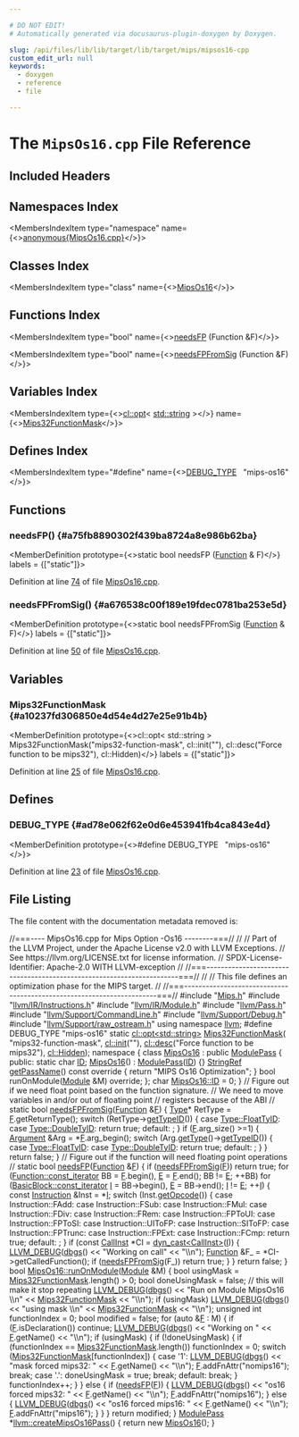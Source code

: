 ```yaml
---

# DO NOT EDIT!
# Automatically generated via docusaurus-plugin-doxygen by Doxygen.

slug: /api/files/lib/lib/target/lib/target/mips/mipsos16-cpp
custom_edit_url: null
keywords:
  - doxygen
  - reference
  - file

---
```





# The `MipsOs16.cpp` File Reference

<DoxygenPage pluginConfig={pluginConfig}>



## Included Headers

<IncludesList>
<IncludesListItem
  filePath="Mips.h"
  permalink="/docs/api/files/lib/lib/target/lib/target/mips/mips-h"
  isLocal="true" />
<IncludesListItem
  filePath="llvm/IR/Instructions.h"
  permalink="/docs/api/files/include/include/llvm/include/llvm/ir/instructions-h"
  isLocal="true" />
<IncludesListItem
  filePath="llvm/IR/Module.h"
  permalink="/docs/api/files/include/include/llvm/include/llvm/ir/module-h"
  isLocal="true" />
<IncludesListItem
  filePath="llvm/Pass.h"
  permalink="/docs/api/files/include/include/llvm/pass-h"
  isLocal="true" />
<IncludesListItem
  filePath="llvm/Support/CommandLine.h"
  permalink="/docs/api/files/include/include/llvm/include/llvm/support/commandline-h"
  isLocal="true" />
<IncludesListItem
  filePath="llvm/Support/Debug.h"
  permalink="/docs/api/files/include/include/llvm/include/llvm/support/debug-h"
  isLocal="true" />
<IncludesListItem
  filePath="llvm/Support/raw_ostream.h"
  permalink="/docs/api/files/include/include/llvm/include/llvm/support/raw-ostream-h"
  isLocal="true" />
</IncludesList>

## Namespaces Index

<MembersIndex>

<MembersIndexItem
  type="namespace"
  name={<><a href="/docs/api/namespaces/anonymous-mipsos16-cpp-">anonymous&#123;MipsOs16.cpp&#125;</a></>}>
</MembersIndexItem>

</MembersIndex>

## Classes Index

<MembersIndex>

<MembersIndexItem
  type="class"
  name={<><a href="/docs/api/classes/anonymous-namespace-mipsos16-cpp-/mipsos16">MipsOs16</a></>}>
</MembersIndexItem>

</MembersIndex>

## Functions Index

<MembersIndex>

<MembersIndexItem
  type="bool"
  name={<><a href="#a75fb8890302f439ba8724a8e986b62ba">needsFP</a> (Function &amp;F)</>}>
</MembersIndexItem>

<MembersIndexItem
  type="bool"
  name={<><a href="#a676538c00f189e19fdec0781ba253e5d">needsFPFromSig</a> (Function &amp;F)</>}>
</MembersIndexItem>

</MembersIndex>

## Variables Index

<MembersIndex>

<MembersIndexItem
  type={<><a href="/docs/api/classes/llvm/cl/opt">cl::opt</a>&lt; <a href="/docs/api/files/include/include/llvm/include/llvm/demangle/itaniumdemangle-h/#ae2b0d0345572d6718e219aa76d1d54edab45cffe084dd3d20d928bee85e7b0f21">std::string</a> &gt;</>}
  name={<><a href="#a10237fd306850e4d54e4d27e25e91b4b">Mips32FunctionMask</a></>}>
</MembersIndexItem>

</MembersIndex>

## Defines Index

<MembersIndex>

<MembersIndexItem
  type="#define"
  name={<><a href="#ad78e062f62e0d6e453941fb4ca843e4d">DEBUG&#95;TYPE</a>&nbsp;&nbsp;&nbsp;&quot;mips-os16&quot;</>}>
</MembersIndexItem>

</MembersIndex>


<SectionDefinition>

## Functions

### needsFP() {#a75fb8890302f439ba8724a8e986b62ba}

<MemberDefinition
  prototype={<>static bool needsFP (<a href="/docs/api/classes/llvm/function">Function</a> &amp; F)</>}
  labels = {["static"]}>

Definition at line <a href="#l00074">74</a> of file <a href="/docs/api/files/lib/lib/target/lib/target/mips/mipsos16-cpp">MipsOs16.cpp</a>.
</MemberDefinition>

### needsFPFromSig() {#a676538c00f189e19fdec0781ba253e5d}

<MemberDefinition
  prototype={<>static bool needsFPFromSig (<a href="/docs/api/classes/llvm/function">Function</a> &amp; F)</>}
  labels = {["static"]}>

Definition at line <a href="#l00050">50</a> of file <a href="/docs/api/files/lib/lib/target/lib/target/mips/mipsos16-cpp">MipsOs16.cpp</a>.
</MemberDefinition>

</SectionDefinition>

<SectionDefinition>

## Variables

### Mips32FunctionMask {#a10237fd306850e4d54e4d27e25e91b4b}

<MemberDefinition
  prototype={<>cl::opt&lt; std::string &gt; Mips32FunctionMask(&quot;mips32-function-mask&quot;, cl::init(&quot;&quot;), cl::desc(&quot;Force function to be mips32&quot;), cl::Hidden)</>}
  labels = {["static"]}>

Definition at line <a href="#l00025">25</a> of file <a href="/docs/api/files/lib/lib/target/lib/target/mips/mipsos16-cpp">MipsOs16.cpp</a>.
</MemberDefinition>

</SectionDefinition>

<SectionDefinition>

## Defines

### DEBUG&#95;TYPE {#ad78e062f62e0d6e453941fb4ca843e4d}

<MemberDefinition
  prototype={<>#define DEBUG&#95;TYPE&nbsp;&nbsp;&nbsp;&quot;mips-os16&quot;</>}>

Definition at line <a href="#l00023">23</a> of file <a href="/docs/api/files/lib/lib/target/lib/target/mips/mipsos16-cpp">MipsOs16.cpp</a>.
</MemberDefinition>

</SectionDefinition>

## File Listing

The file content with the documentation metadata removed is:

<ProgramListing>

<Link id="l00001" /><CodeLine lineNumber="1"><span class="doxyHighlightComment">//===---- MipsOs16.cpp for Mips Option -Os16                       --------===//</span></CodeLine>
<Link id="l00002" /><CodeLine lineNumber="2"><span class="doxyHighlightComment">//</span></CodeLine>
<Link id="l00003" /><CodeLine lineNumber="3"><span class="doxyHighlightComment">// Part of the LLVM Project, under the Apache License v2.0 with LLVM Exceptions.</span></CodeLine>
<Link id="l00004" /><CodeLine lineNumber="4"><span class="doxyHighlightComment">// See https://llvm.org/LICENSE.txt for license information.</span></CodeLine>
<Link id="l00005" /><CodeLine lineNumber="5"><span class="doxyHighlightComment">// SPDX-License-Identifier: Apache-2.0 WITH LLVM-exception</span></CodeLine>
<Link id="l00006" /><CodeLine lineNumber="6"><span class="doxyHighlightComment">//</span></CodeLine>
<Link id="l00007" /><CodeLine lineNumber="7"><span class="doxyHighlightComment">//===----------------------------------------------------------------------===//</span></CodeLine>
<Link id="l00008" /><CodeLine lineNumber="8"><span class="doxyHighlightComment">//</span></CodeLine>
<Link id="l00009" /><CodeLine lineNumber="9"><span class="doxyHighlightComment">// This file defines an optimization phase for the MIPS target.</span></CodeLine>
<Link id="l00010" /><CodeLine lineNumber="10"><span class="doxyHighlightComment">//</span></CodeLine>
<Link id="l00011" /><CodeLine lineNumber="11"><span class="doxyHighlightComment">//===----------------------------------------------------------------------===//</span></CodeLine>
<Link id="l00012" /><CodeLine lineNumber="12"></CodeLine>
<Link id="l00013" /><CodeLine lineNumber="13"><span class="doxyHighlightPreprocessor">#include &quot;<a href="/docs/api/files/lib/lib/target/lib/target/mips/mips-h">Mips.h</a>&quot;</span></CodeLine>
<Link id="l00014" /><CodeLine lineNumber="14"><span class="doxyHighlightPreprocessor">#include &quot;<a href="/docs/api/files/include/include/llvm/include/llvm/ir/instructions-h">llvm/IR/Instructions.h</a>&quot;</span></CodeLine>
<Link id="l00015" /><CodeLine lineNumber="15"><span class="doxyHighlightPreprocessor">#include &quot;<a href="/docs/api/files/include/include/llvm/include/llvm/ir/module-h">llvm/IR/Module.h</a>&quot;</span></CodeLine>
<Link id="l00016" /><CodeLine lineNumber="16"><span class="doxyHighlightPreprocessor">#include &quot;<a href="/docs/api/files/include/include/llvm/pass-h">llvm/Pass.h</a>&quot;</span></CodeLine>
<Link id="l00017" /><CodeLine lineNumber="17"><span class="doxyHighlightPreprocessor">#include &quot;<a href="/docs/api/files/include/include/llvm/include/llvm/support/commandline-h">llvm/Support/CommandLine.h</a>&quot;</span></CodeLine>
<Link id="l00018" /><CodeLine lineNumber="18"><span class="doxyHighlightPreprocessor">#include &quot;<a href="/docs/api/files/include/include/llvm/include/llvm/support/debug-h">llvm/Support/Debug.h</a>&quot;</span></CodeLine>
<Link id="l00019" /><CodeLine lineNumber="19"><span class="doxyHighlightPreprocessor">#include &quot;<a href="/docs/api/files/include/include/llvm/include/llvm/support/raw-ostream-h">llvm/Support/raw&#95;ostream.h</a>&quot;</span></CodeLine>
<Link id="l00020" /><CodeLine lineNumber="20"></CodeLine>
<Link id="l00021" /><CodeLine lineNumber="21"><span class="doxyHighlightKeyword">using namespace </span><span class="doxyHighlight"><a href="/docs/api/namespaces/llvm">llvm</a>;</span></CodeLine>
<Link id="l00022" /><CodeLine lineNumber="22"></CodeLine>
<Link id="l00023" /><CodeLine lineNumber="23" lineLink="#ad78e062f62e0d6e453941fb4ca843e4d"><span class="doxyHighlightPreprocessor">#define DEBUG&#95;TYPE &quot;mips-os16&quot;</span></CodeLine>
<Link id="l00024" /><CodeLine lineNumber="24"></CodeLine>
<Link id="l00025" /><CodeLine lineNumber="25" lineLink="#a10237fd306850e4d54e4d27e25e91b4b"><span class="doxyHighlightKeyword">static</span><span class="doxyHighlight"> <a href="/docs/api/classes/llvm/cl/opt">cl::opt&lt;std::string&gt;</a> <a href="#a10237fd306850e4d54e4d27e25e91b4b">Mips32FunctionMask</a>(</span></CodeLine>
<Link id="l00026" /><CodeLine lineNumber="26"><span class="doxyHighlight">  </span><span class="doxyHighlightStringLiteral">&quot;mips32-function-mask&quot;</span><span class="doxyHighlight">,</span></CodeLine>
<Link id="l00027" /><CodeLine lineNumber="27"><span class="doxyHighlight">  <a href="/docs/api/namespaces/llvm/cl/#ac12e6a8f3a1b511f0dee2ed6de0ae806">cl::init</a>(</span><span class="doxyHighlightStringLiteral">&quot;&quot;</span><span class="doxyHighlight">),</span></CodeLine>
<Link id="l00028" /><CodeLine lineNumber="28"><span class="doxyHighlight">  <a href="/docs/api/structs/llvm/cl/desc">cl::desc</a>(</span><span class="doxyHighlightStringLiteral">&quot;Force function to be mips32&quot;</span><span class="doxyHighlight">),</span></CodeLine>
<Link id="l00029" /><CodeLine lineNumber="29"><span class="doxyHighlight">  <a href="/docs/api/namespaces/llvm/cl/#a68075925a54790e71ca790e1d4f21a40a263ac008d8d31f13ce460395fc4cf7e6">cl::Hidden</a>);</span></CodeLine>
<Link id="l00030" /><CodeLine lineNumber="30"></CodeLine>
<Link id="l00031" /><CodeLine lineNumber="31" lineLink="/docs/api/namespaces/anonymous-mipsos16-cpp-"><span class="doxyHighlightKeyword">namespace </span><span class="doxyHighlight">&#123;</span></CodeLine>
<Link id="l00032" /><CodeLine lineNumber="32" lineLink="/docs/api/classes/anonymous-namespace-mipsos16-cpp-/mipsos16"><span class="doxyHighlight">  </span><span class="doxyHighlightKeyword">class </span><span class="doxyHighlight"><a href="/docs/api/classes/anonymous-namespace-mipsos16-cpp-/mipsos16/#aad90ae09a12473e5d078a61e4ff9f62b">MipsOs16</a> : </span><span class="doxyHighlightKeyword">public</span><span class="doxyHighlight"> <a href="/docs/api/classes/llvm/modulepass/#a723659a08d210f4f566887bda3f9f976">ModulePass</a> &#123;</span></CodeLine>
<Link id="l00033" /><CodeLine lineNumber="33"><span class="doxyHighlight">  </span><span class="doxyHighlightKeyword">public</span><span class="doxyHighlight">:</span></CodeLine>
<Link id="l00034" /><CodeLine lineNumber="34" lineLink="/docs/api/classes/anonymous-namespace-mipsos16-cpp-/mipsos16/#a46e20945beb3d995210542ed2cadedbe"><span class="doxyHighlight">    </span><span class="doxyHighlightKeyword">static</span><span class="doxyHighlight"> </span><span class="doxyHighlightKeywordType">char</span><span class="doxyHighlight"> <a href="/docs/api/classes/anonymous-namespace-mipsos16-cpp-/mipsos16/#a46e20945beb3d995210542ed2cadedbe">ID</a>;</span></CodeLine>
<Link id="l00035" /><CodeLine lineNumber="35"></CodeLine>
<Link id="l00036" /><CodeLine lineNumber="36" lineLink="/docs/api/classes/anonymous-namespace-mipsos16-cpp-/mipsos16/#aad90ae09a12473e5d078a61e4ff9f62b"><span class="doxyHighlight">    <a href="/docs/api/classes/anonymous-namespace-mipsos16-cpp-/mipsos16/#aad90ae09a12473e5d078a61e4ff9f62b">MipsOs16</a>() : <a href="/docs/api/classes/llvm/modulepass/#a723659a08d210f4f566887bda3f9f976">ModulePass</a>(<a href="/docs/api/classes/anonymous-namespace-mipsos16-cpp-/mipsos16/#a46e20945beb3d995210542ed2cadedbe">ID</a>) &#123;&#125;</span></CodeLine>
<Link id="l00037" /><CodeLine lineNumber="37"></CodeLine>
<Link id="l00038" /><CodeLine lineNumber="38" lineLink="/docs/api/classes/anonymous-namespace-mipsos16-cpp-/mipsos16/#aada21d4ced2ca358f44dfe0c8ad86036"><span class="doxyHighlight">    <a href="/docs/api/classes/llvm/stringref">StringRef</a> <a href="/docs/api/classes/anonymous-namespace-mipsos16-cpp-/mipsos16/#aada21d4ced2ca358f44dfe0c8ad86036">getPassName</a>()</span><span class="doxyHighlightKeyword"> const override </span><span class="doxyHighlight">&#123; </span><span class="doxyHighlightKeywordFlow">return</span><span class="doxyHighlight"> </span><span class="doxyHighlightStringLiteral">&quot;MIPS Os16 Optimization&quot;</span><span class="doxyHighlight">; &#125;</span></CodeLine>
<Link id="l00039" /><CodeLine lineNumber="39"></CodeLine>
<Link id="l00040" /><CodeLine lineNumber="40"><span class="doxyHighlight">    </span><span class="doxyHighlightKeywordType">bool</span><span class="doxyHighlight"> runOnModule(<a href="/docs/api/classes/llvm/module">Module</a> &amp;M) </span><span class="doxyHighlightKeyword">override</span><span class="doxyHighlight">;</span></CodeLine>
<Link id="l00041" /><CodeLine lineNumber="41"><span class="doxyHighlight">  &#125;;</span></CodeLine>
<Link id="l00042" /><CodeLine lineNumber="42"></CodeLine>
<Link id="l00043" /><CodeLine lineNumber="43"><span class="doxyHighlight">  </span><span class="doxyHighlightKeywordType">char</span><span class="doxyHighlight"> <a href="/docs/api/classes/anonymous-namespace-mipsos16-cpp-/mipsos16/#a46e20945beb3d995210542ed2cadedbe">MipsOs16::ID</a> = 0;</span></CodeLine>
<Link id="l00044" /><CodeLine lineNumber="44"><span class="doxyHighlight">&#125;</span></CodeLine>
<Link id="l00045" /><CodeLine lineNumber="45"></CodeLine>
<Link id="l00046" /><CodeLine lineNumber="46"><span class="doxyHighlightComment">// Figure out if we need float point based on the function signature.</span></CodeLine>
<Link id="l00047" /><CodeLine lineNumber="47"><span class="doxyHighlightComment">// We need to move variables in and/or out of floating point</span></CodeLine>
<Link id="l00048" /><CodeLine lineNumber="48"><span class="doxyHighlightComment">// registers because of the ABI</span></CodeLine>
<Link id="l00049" /><CodeLine lineNumber="49"><span class="doxyHighlightComment">//</span></CodeLine>
<Link id="l00050" /><CodeLine lineNumber="50" lineLink="#a676538c00f189e19fdec0781ba253e5d"><span class="doxyHighlightKeyword">static</span><span class="doxyHighlight">  </span><span class="doxyHighlightKeywordType">bool</span><span class="doxyHighlight"> <a href="#a676538c00f189e19fdec0781ba253e5d">needsFPFromSig</a>(<a href="/docs/api/classes/llvm/function">Function</a> &amp;<a href="/docs/api/files/lib/lib/support/md5-cpp/#a96d73bbd7af15cb1fc38c3f4a3bd82e9">F</a>) &#123;</span></CodeLine>
<Link id="l00051" /><CodeLine lineNumber="51"><span class="doxyHighlight">  <a href="/docs/api/classes/llvm/type">Type</a>&#42; RetType = <a href="/docs/api/files/lib/lib/support/md5-cpp/#a96d73bbd7af15cb1fc38c3f4a3bd82e9">F</a>.getReturnType();</span></CodeLine>
<Link id="l00052" /><CodeLine lineNumber="52"><span class="doxyHighlight">  </span><span class="doxyHighlightKeywordFlow">switch</span><span class="doxyHighlight"> (RetType-&gt;<a href="/docs/api/classes/llvm/type/#ac7b0ed5c6d30bad74769c6e87ab0edb8">getTypeID</a>()) &#123;</span></CodeLine>
<Link id="l00053" /><CodeLine lineNumber="53"><span class="doxyHighlight">  </span><span class="doxyHighlightKeywordFlow">case</span><span class="doxyHighlight"> <a href="/docs/api/classes/llvm/type/#a5e9e1c0dd93557be1b4ad72860f3cbdaa6a5dd38c5c337ac6ce6d5847b1ca7f15">Type::FloatTyID</a>:</span></CodeLine>
<Link id="l00054" /><CodeLine lineNumber="54"><span class="doxyHighlight">  </span><span class="doxyHighlightKeywordFlow">case</span><span class="doxyHighlight"> <a href="/docs/api/classes/llvm/type/#a5e9e1c0dd93557be1b4ad72860f3cbdaabc549945f13bb5d5f5b80c550d2b92f5">Type::DoubleTyID</a>:</span></CodeLine>
<Link id="l00055" /><CodeLine lineNumber="55"><span class="doxyHighlight">    </span><span class="doxyHighlightKeywordFlow">return</span><span class="doxyHighlight"> </span><span class="doxyHighlightKeyword">true</span><span class="doxyHighlight">;</span></CodeLine>
<Link id="l00056" /><CodeLine lineNumber="56"><span class="doxyHighlight">  </span><span class="doxyHighlightKeywordFlow">default</span><span class="doxyHighlight">:</span></CodeLine>
<Link id="l00057" /><CodeLine lineNumber="57"><span class="doxyHighlight">    ;</span></CodeLine>
<Link id="l00058" /><CodeLine lineNumber="58"><span class="doxyHighlight">  &#125;</span></CodeLine>
<Link id="l00059" /><CodeLine lineNumber="59"><span class="doxyHighlight">  </span><span class="doxyHighlightKeywordFlow">if</span><span class="doxyHighlight"> (<a href="/docs/api/files/lib/lib/support/md5-cpp/#a96d73bbd7af15cb1fc38c3f4a3bd82e9">F</a>.arg&#95;size() &gt;=1) &#123;</span></CodeLine>
<Link id="l00060" /><CodeLine lineNumber="60"><span class="doxyHighlight">    <a href="/docs/api/classes/llvm/argument">Argument</a> &amp;Arg = &#42;<a href="/docs/api/files/lib/lib/support/md5-cpp/#a96d73bbd7af15cb1fc38c3f4a3bd82e9">F</a>.arg&#95;begin();</span></CodeLine>
<Link id="l00061" /><CodeLine lineNumber="61"><span class="doxyHighlight">    </span><span class="doxyHighlightKeywordFlow">switch</span><span class="doxyHighlight"> (Arg.<a href="/docs/api/classes/llvm/value/#a0344a49526443edf90cc0aef3abd3337">getType</a>()-&gt;<a href="/docs/api/classes/llvm/type/#ac7b0ed5c6d30bad74769c6e87ab0edb8">getTypeID</a>()) &#123;</span></CodeLine>
<Link id="l00062" /><CodeLine lineNumber="62"><span class="doxyHighlight">    </span><span class="doxyHighlightKeywordFlow">case</span><span class="doxyHighlight"> <a href="/docs/api/classes/llvm/type/#a5e9e1c0dd93557be1b4ad72860f3cbdaa6a5dd38c5c337ac6ce6d5847b1ca7f15">Type::FloatTyID</a>:</span></CodeLine>
<Link id="l00063" /><CodeLine lineNumber="63"><span class="doxyHighlight">    </span><span class="doxyHighlightKeywordFlow">case</span><span class="doxyHighlight"> <a href="/docs/api/classes/llvm/type/#a5e9e1c0dd93557be1b4ad72860f3cbdaabc549945f13bb5d5f5b80c550d2b92f5">Type::DoubleTyID</a>:</span></CodeLine>
<Link id="l00064" /><CodeLine lineNumber="64"><span class="doxyHighlight">      </span><span class="doxyHighlightKeywordFlow">return</span><span class="doxyHighlight"> </span><span class="doxyHighlightKeyword">true</span><span class="doxyHighlight">;</span></CodeLine>
<Link id="l00065" /><CodeLine lineNumber="65"><span class="doxyHighlight">    </span><span class="doxyHighlightKeywordFlow">default</span><span class="doxyHighlight">:</span></CodeLine>
<Link id="l00066" /><CodeLine lineNumber="66"><span class="doxyHighlight">      ;</span></CodeLine>
<Link id="l00067" /><CodeLine lineNumber="67"><span class="doxyHighlight">    &#125;</span></CodeLine>
<Link id="l00068" /><CodeLine lineNumber="68"><span class="doxyHighlight">  &#125;</span></CodeLine>
<Link id="l00069" /><CodeLine lineNumber="69"><span class="doxyHighlight">  </span><span class="doxyHighlightKeywordFlow">return</span><span class="doxyHighlight"> </span><span class="doxyHighlightKeyword">false</span><span class="doxyHighlight">;</span></CodeLine>
<Link id="l00070" /><CodeLine lineNumber="70"><span class="doxyHighlight">&#125;</span></CodeLine>
<Link id="l00071" /><CodeLine lineNumber="71"></CodeLine>
<Link id="l00072" /><CodeLine lineNumber="72"><span class="doxyHighlightComment">// Figure out if the function will need floating point operations</span></CodeLine>
<Link id="l00073" /><CodeLine lineNumber="73"><span class="doxyHighlightComment">//</span></CodeLine>
<Link id="l00074" /><CodeLine lineNumber="74" lineLink="#a75fb8890302f439ba8724a8e986b62ba"><span class="doxyHighlightKeyword">static</span><span class="doxyHighlight"> </span><span class="doxyHighlightKeywordType">bool</span><span class="doxyHighlight"> <a href="#a75fb8890302f439ba8724a8e986b62ba">needsFP</a>(<a href="/docs/api/classes/llvm/function">Function</a> &amp;<a href="/docs/api/files/lib/lib/support/md5-cpp/#a96d73bbd7af15cb1fc38c3f4a3bd82e9">F</a>) &#123;</span></CodeLine>
<Link id="l00075" /><CodeLine lineNumber="75"><span class="doxyHighlight">  </span><span class="doxyHighlightKeywordFlow">if</span><span class="doxyHighlight"> (<a href="#a676538c00f189e19fdec0781ba253e5d">needsFPFromSig</a>(<a href="/docs/api/files/lib/lib/support/md5-cpp/#a96d73bbd7af15cb1fc38c3f4a3bd82e9">F</a>))</span></CodeLine>
<Link id="l00076" /><CodeLine lineNumber="76"><span class="doxyHighlight">    </span><span class="doxyHighlightKeywordFlow">return</span><span class="doxyHighlight"> </span><span class="doxyHighlightKeyword">true</span><span class="doxyHighlight">;</span></CodeLine>
<Link id="l00077" /><CodeLine lineNumber="77"><span class="doxyHighlight">  </span><span class="doxyHighlightKeywordFlow">for</span><span class="doxyHighlight"> (<a href="/docs/api/classes/llvm/function/#a7e04cb9e3897c6b3b5ae22349695fa69">Function::const&#95;iterator</a> BB = <a href="/docs/api/files/lib/lib/support/md5-cpp/#a96d73bbd7af15cb1fc38c3f4a3bd82e9">F</a>.begin(), <a href="/docs/api/files/lib/lib/ir/builtingcs-cpp/#abb2b3a60ccc38a28239e19a1646e0c8a">E</a> = <a href="/docs/api/files/lib/lib/support/md5-cpp/#a96d73bbd7af15cb1fc38c3f4a3bd82e9">F</a>.end(); BB != <a href="/docs/api/files/lib/lib/ir/builtingcs-cpp/#abb2b3a60ccc38a28239e19a1646e0c8a">E</a>; ++BB)</span></CodeLine>
<Link id="l00078" /><CodeLine lineNumber="78"><span class="doxyHighlight">    </span><span class="doxyHighlightKeywordFlow">for</span><span class="doxyHighlight"> (<a href="/docs/api/classes/llvm/basicblock/#a42a7d51fdde6913db72d098356c2c019">BasicBlock::const&#95;iterator</a> <a href="/docs/api/files/lib/lib/support/md5-cpp/#ac0eafdc9ee161b71e7af98af736952fd">I</a> = BB-&gt;begin(), <a href="/docs/api/files/lib/lib/ir/builtingcs-cpp/#abb2b3a60ccc38a28239e19a1646e0c8a">E</a> = BB-&gt;end();</span></CodeLine>
<Link id="l00079" /><CodeLine lineNumber="79"><span class="doxyHighlight">         <a href="/docs/api/files/lib/lib/support/md5-cpp/#ac0eafdc9ee161b71e7af98af736952fd">I</a> != <a href="/docs/api/files/lib/lib/ir/builtingcs-cpp/#abb2b3a60ccc38a28239e19a1646e0c8a">E</a>; ++<a href="/docs/api/files/lib/lib/support/md5-cpp/#ac0eafdc9ee161b71e7af98af736952fd">I</a>) &#123;</span></CodeLine>
<Link id="l00080" /><CodeLine lineNumber="80"><span class="doxyHighlight">      </span><span class="doxyHighlightKeyword">const</span><span class="doxyHighlight"> <a href="/docs/api/classes/llvm/instruction">Instruction</a> &amp;Inst = &#42;<a href="/docs/api/files/lib/lib/support/md5-cpp/#ac0eafdc9ee161b71e7af98af736952fd">I</a>;</span></CodeLine>
<Link id="l00081" /><CodeLine lineNumber="81"><span class="doxyHighlight">      </span><span class="doxyHighlightKeywordFlow">switch</span><span class="doxyHighlight"> (Inst.<a href="/docs/api/classes/llvm/instruction/#ab4e05d690df389b8b1477c90387b575f">getOpcode</a>()) &#123;</span></CodeLine>
<Link id="l00082" /><CodeLine lineNumber="82"><span class="doxyHighlight">      </span><span class="doxyHighlightKeywordFlow">case</span><span class="doxyHighlight"> Instruction::FAdd:</span></CodeLine>
<Link id="l00083" /><CodeLine lineNumber="83"><span class="doxyHighlight">      </span><span class="doxyHighlightKeywordFlow">case</span><span class="doxyHighlight"> Instruction::FSub:</span></CodeLine>
<Link id="l00084" /><CodeLine lineNumber="84"><span class="doxyHighlight">      </span><span class="doxyHighlightKeywordFlow">case</span><span class="doxyHighlight"> Instruction::FMul:</span></CodeLine>
<Link id="l00085" /><CodeLine lineNumber="85"><span class="doxyHighlight">      </span><span class="doxyHighlightKeywordFlow">case</span><span class="doxyHighlight"> Instruction::FDiv:</span></CodeLine>
<Link id="l00086" /><CodeLine lineNumber="86"><span class="doxyHighlight">      </span><span class="doxyHighlightKeywordFlow">case</span><span class="doxyHighlight"> Instruction::FRem:</span></CodeLine>
<Link id="l00087" /><CodeLine lineNumber="87"><span class="doxyHighlight">      </span><span class="doxyHighlightKeywordFlow">case</span><span class="doxyHighlight"> Instruction::FPToUI:</span></CodeLine>
<Link id="l00088" /><CodeLine lineNumber="88"><span class="doxyHighlight">      </span><span class="doxyHighlightKeywordFlow">case</span><span class="doxyHighlight"> Instruction::FPToSI:</span></CodeLine>
<Link id="l00089" /><CodeLine lineNumber="89"><span class="doxyHighlight">      </span><span class="doxyHighlightKeywordFlow">case</span><span class="doxyHighlight"> Instruction::UIToFP:</span></CodeLine>
<Link id="l00090" /><CodeLine lineNumber="90"><span class="doxyHighlight">      </span><span class="doxyHighlightKeywordFlow">case</span><span class="doxyHighlight"> Instruction::SIToFP:</span></CodeLine>
<Link id="l00091" /><CodeLine lineNumber="91"><span class="doxyHighlight">      </span><span class="doxyHighlightKeywordFlow">case</span><span class="doxyHighlight"> Instruction::FPTrunc:</span></CodeLine>
<Link id="l00092" /><CodeLine lineNumber="92"><span class="doxyHighlight">      </span><span class="doxyHighlightKeywordFlow">case</span><span class="doxyHighlight"> Instruction::FPExt:</span></CodeLine>
<Link id="l00093" /><CodeLine lineNumber="93"><span class="doxyHighlight">      </span><span class="doxyHighlightKeywordFlow">case</span><span class="doxyHighlight"> Instruction::FCmp:</span></CodeLine>
<Link id="l00094" /><CodeLine lineNumber="94"><span class="doxyHighlight">        </span><span class="doxyHighlightKeywordFlow">return</span><span class="doxyHighlight"> </span><span class="doxyHighlightKeyword">true</span><span class="doxyHighlight">;</span></CodeLine>
<Link id="l00095" /><CodeLine lineNumber="95"><span class="doxyHighlight">      </span><span class="doxyHighlightKeywordFlow">default</span><span class="doxyHighlight">:</span></CodeLine>
<Link id="l00096" /><CodeLine lineNumber="96"><span class="doxyHighlight">        ;</span></CodeLine>
<Link id="l00097" /><CodeLine lineNumber="97"><span class="doxyHighlight">      &#125;</span></CodeLine>
<Link id="l00098" /><CodeLine lineNumber="98"><span class="doxyHighlight">      </span><span class="doxyHighlightKeywordFlow">if</span><span class="doxyHighlight"> (</span><span class="doxyHighlightKeyword">const</span><span class="doxyHighlight"> <a href="/docs/api/classes/llvm/callinst">CallInst</a> &#42;CI = <a href="/docs/api/namespaces/llvm/#a22eeee01734061ac1b31ccd994c49eef">dyn&#95;cast&lt;CallInst&gt;</a>(<a href="/docs/api/files/lib/lib/support/md5-cpp/#ac0eafdc9ee161b71e7af98af736952fd">I</a>)) &#123;</span></CodeLine>
<Link id="l00099" /><CodeLine lineNumber="99"><span class="doxyHighlight">        <a href="/docs/api/files/include/include/llvm/include/llvm/support/debug-h/#a196897517069dda1bdb549e24468f7d7">LLVM&#95;DEBUG</a>(<a href="/docs/api/namespaces/llvm/#a7c46c742c31be54870e2038048e6b391">dbgs</a>() &lt;&lt; </span><span class="doxyHighlightStringLiteral">&quot;Working on call&quot;</span></CodeLine>
<Link id="l00100" /><CodeLine lineNumber="100"><span class="doxyHighlight">                          &lt;&lt; </span><span class="doxyHighlightStringLiteral">&quot;\\n&quot;</span><span class="doxyHighlight">);</span></CodeLine>
<Link id="l00101" /><CodeLine lineNumber="101"><span class="doxyHighlight">        <a href="/docs/api/classes/llvm/function">Function</a> &amp;F&#95; =  &#42;CI-&gt;getCalledFunction();</span></CodeLine>
<Link id="l00102" /><CodeLine lineNumber="102"><span class="doxyHighlight">        </span><span class="doxyHighlightKeywordFlow">if</span><span class="doxyHighlight"> (<a href="#a676538c00f189e19fdec0781ba253e5d">needsFPFromSig</a>(F&#95;))</span></CodeLine>
<Link id="l00103" /><CodeLine lineNumber="103"><span class="doxyHighlight">          </span><span class="doxyHighlightKeywordFlow">return</span><span class="doxyHighlight"> </span><span class="doxyHighlightKeyword">true</span><span class="doxyHighlight">;</span></CodeLine>
<Link id="l00104" /><CodeLine lineNumber="104"><span class="doxyHighlight">      &#125;</span></CodeLine>
<Link id="l00105" /><CodeLine lineNumber="105"><span class="doxyHighlight">    &#125;</span></CodeLine>
<Link id="l00106" /><CodeLine lineNumber="106"><span class="doxyHighlight">  </span><span class="doxyHighlightKeywordFlow">return</span><span class="doxyHighlight"> </span><span class="doxyHighlightKeyword">false</span><span class="doxyHighlight">;</span></CodeLine>
<Link id="l00107" /><CodeLine lineNumber="107"><span class="doxyHighlight">&#125;</span></CodeLine>
<Link id="l00108" /><CodeLine lineNumber="108"></CodeLine>
<Link id="l00109" /><CodeLine lineNumber="109"></CodeLine>
<Link id="l00110" /><CodeLine lineNumber="110" lineLink="/docs/api/classes/anonymous-namespace-mipsos16-cpp-/mipsos16/#aaf2279cf5dfe2052ab88c2d0acc11c92"><span class="doxyHighlightKeywordType">bool</span><span class="doxyHighlight"> <a href="/docs/api/classes/anonymous-namespace-mipsos16-cpp-/mipsos16/#aaf2279cf5dfe2052ab88c2d0acc11c92">MipsOs16::runOnModule</a>(<a href="/docs/api/classes/llvm/module">Module</a> &amp;M) &#123;</span></CodeLine>
<Link id="l00111" /><CodeLine lineNumber="111"><span class="doxyHighlight">  </span><span class="doxyHighlightKeywordType">bool</span><span class="doxyHighlight"> usingMask = <a href="#a10237fd306850e4d54e4d27e25e91b4b">Mips32FunctionMask</a>.length() &gt; 0;</span></CodeLine>
<Link id="l00112" /><CodeLine lineNumber="112"><span class="doxyHighlight">  </span><span class="doxyHighlightKeywordType">bool</span><span class="doxyHighlight"> doneUsingMask = </span><span class="doxyHighlightKeyword">false</span><span class="doxyHighlight">; </span><span class="doxyHighlightComment">// this will make it stop repeating</span></CodeLine>
<Link id="l00113" /><CodeLine lineNumber="113"></CodeLine>
<Link id="l00114" /><CodeLine lineNumber="114"><span class="doxyHighlight">  <a href="/docs/api/files/include/include/llvm/include/llvm/support/debug-h/#a196897517069dda1bdb549e24468f7d7">LLVM&#95;DEBUG</a>(<a href="/docs/api/namespaces/llvm/#a7c46c742c31be54870e2038048e6b391">dbgs</a>() &lt;&lt; </span><span class="doxyHighlightStringLiteral">&quot;Run on Module MipsOs16 \\n&quot;</span></CodeLine>
<Link id="l00115" /><CodeLine lineNumber="115"><span class="doxyHighlight">                    &lt;&lt; <a href="#a10237fd306850e4d54e4d27e25e91b4b">Mips32FunctionMask</a> &lt;&lt; </span><span class="doxyHighlightStringLiteral">&quot;\\n&quot;</span><span class="doxyHighlight">);</span></CodeLine>
<Link id="l00116" /><CodeLine lineNumber="116"><span class="doxyHighlight">  </span><span class="doxyHighlightKeywordFlow">if</span><span class="doxyHighlight"> (usingMask)</span></CodeLine>
<Link id="l00117" /><CodeLine lineNumber="117"><span class="doxyHighlight">    <a href="/docs/api/files/include/include/llvm/include/llvm/support/debug-h/#a196897517069dda1bdb549e24468f7d7">LLVM&#95;DEBUG</a>(<a href="/docs/api/namespaces/llvm/#a7c46c742c31be54870e2038048e6b391">dbgs</a>() &lt;&lt; </span><span class="doxyHighlightStringLiteral">&quot;using mask \\n&quot;</span><span class="doxyHighlight"> &lt;&lt; <a href="#a10237fd306850e4d54e4d27e25e91b4b">Mips32FunctionMask</a> &lt;&lt; </span><span class="doxyHighlightStringLiteral">&quot;\\n&quot;</span><span class="doxyHighlight">);</span></CodeLine>
<Link id="l00118" /><CodeLine lineNumber="118"></CodeLine>
<Link id="l00119" /><CodeLine lineNumber="119"><span class="doxyHighlight">  </span><span class="doxyHighlightKeywordType">unsigned</span><span class="doxyHighlight"> </span><span class="doxyHighlightKeywordType">int</span><span class="doxyHighlight"> functionIndex = 0;</span></CodeLine>
<Link id="l00120" /><CodeLine lineNumber="120"><span class="doxyHighlight">  </span><span class="doxyHighlightKeywordType">bool</span><span class="doxyHighlight"> modified = </span><span class="doxyHighlightKeyword">false</span><span class="doxyHighlight">;</span></CodeLine>
<Link id="l00121" /><CodeLine lineNumber="121"></CodeLine>
<Link id="l00122" /><CodeLine lineNumber="122"><span class="doxyHighlight">  </span><span class="doxyHighlightKeywordFlow">for</span><span class="doxyHighlight"> (</span><span class="doxyHighlightKeyword">auto</span><span class="doxyHighlight"> &amp;<a href="/docs/api/files/lib/lib/support/md5-cpp/#a96d73bbd7af15cb1fc38c3f4a3bd82e9">F</a> : M) &#123;</span></CodeLine>
<Link id="l00123" /><CodeLine lineNumber="123"><span class="doxyHighlight">    </span><span class="doxyHighlightKeywordFlow">if</span><span class="doxyHighlight"> (<a href="/docs/api/files/lib/lib/support/md5-cpp/#a96d73bbd7af15cb1fc38c3f4a3bd82e9">F</a>.isDeclaration())</span></CodeLine>
<Link id="l00124" /><CodeLine lineNumber="124"><span class="doxyHighlight">      </span><span class="doxyHighlightKeywordFlow">continue</span><span class="doxyHighlight">;</span></CodeLine>
<Link id="l00125" /><CodeLine lineNumber="125"></CodeLine>
<Link id="l00126" /><CodeLine lineNumber="126"><span class="doxyHighlight">    <a href="/docs/api/files/include/include/llvm/include/llvm/support/debug-h/#a196897517069dda1bdb549e24468f7d7">LLVM&#95;DEBUG</a>(<a href="/docs/api/namespaces/llvm/#a7c46c742c31be54870e2038048e6b391">dbgs</a>() &lt;&lt; </span><span class="doxyHighlightStringLiteral">&quot;Working on &quot;</span><span class="doxyHighlight"> &lt;&lt; <a href="/docs/api/files/lib/lib/support/md5-cpp/#a96d73bbd7af15cb1fc38c3f4a3bd82e9">F</a>.getName() &lt;&lt; </span><span class="doxyHighlightStringLiteral">&quot;\\n&quot;</span><span class="doxyHighlight">);</span></CodeLine>
<Link id="l00127" /><CodeLine lineNumber="127"><span class="doxyHighlight">    </span><span class="doxyHighlightKeywordFlow">if</span><span class="doxyHighlight"> (usingMask) &#123;</span></CodeLine>
<Link id="l00128" /><CodeLine lineNumber="128"><span class="doxyHighlight">      </span><span class="doxyHighlightKeywordFlow">if</span><span class="doxyHighlight"> (!doneUsingMask) &#123;</span></CodeLine>
<Link id="l00129" /><CodeLine lineNumber="129"><span class="doxyHighlight">        </span><span class="doxyHighlightKeywordFlow">if</span><span class="doxyHighlight"> (functionIndex == <a href="#a10237fd306850e4d54e4d27e25e91b4b">Mips32FunctionMask</a>.length())</span></CodeLine>
<Link id="l00130" /><CodeLine lineNumber="130"><span class="doxyHighlight">          functionIndex = 0;</span></CodeLine>
<Link id="l00131" /><CodeLine lineNumber="131"><span class="doxyHighlight">        </span><span class="doxyHighlightKeywordFlow">switch</span><span class="doxyHighlight"> (<a href="#a10237fd306850e4d54e4d27e25e91b4b">Mips32FunctionMask</a>&#91;functionIndex&#93;) &#123;</span></CodeLine>
<Link id="l00132" /><CodeLine lineNumber="132"><span class="doxyHighlight">        </span><span class="doxyHighlightKeywordFlow">case</span><span class="doxyHighlight"> </span><span class="doxyHighlightCharLiteral">&#39;1&#39;</span><span class="doxyHighlight">:</span></CodeLine>
<Link id="l00133" /><CodeLine lineNumber="133"><span class="doxyHighlight">          <a href="/docs/api/files/include/include/llvm/include/llvm/support/debug-h/#a196897517069dda1bdb549e24468f7d7">LLVM&#95;DEBUG</a>(<a href="/docs/api/namespaces/llvm/#a7c46c742c31be54870e2038048e6b391">dbgs</a>() &lt;&lt; </span><span class="doxyHighlightStringLiteral">&quot;mask forced mips32: &quot;</span><span class="doxyHighlight"> &lt;&lt; <a href="/docs/api/files/lib/lib/support/md5-cpp/#a96d73bbd7af15cb1fc38c3f4a3bd82e9">F</a>.getName() &lt;&lt; </span><span class="doxyHighlightStringLiteral">&quot;\\n&quot;</span><span class="doxyHighlight">);</span></CodeLine>
<Link id="l00134" /><CodeLine lineNumber="134"><span class="doxyHighlight">          <a href="/docs/api/files/lib/lib/support/md5-cpp/#a96d73bbd7af15cb1fc38c3f4a3bd82e9">F</a>.addFnAttr(</span><span class="doxyHighlightStringLiteral">&quot;nomips16&quot;</span><span class="doxyHighlight">);</span></CodeLine>
<Link id="l00135" /><CodeLine lineNumber="135"><span class="doxyHighlight">          </span><span class="doxyHighlightKeywordFlow">break</span><span class="doxyHighlight">;</span></CodeLine>
<Link id="l00136" /><CodeLine lineNumber="136"><span class="doxyHighlight">        </span><span class="doxyHighlightKeywordFlow">case</span><span class="doxyHighlight"> </span><span class="doxyHighlightCharLiteral">&#39;.&#39;</span><span class="doxyHighlight">:</span></CodeLine>
<Link id="l00137" /><CodeLine lineNumber="137"><span class="doxyHighlight">          doneUsingMask = </span><span class="doxyHighlightKeyword">true</span><span class="doxyHighlight">;</span></CodeLine>
<Link id="l00138" /><CodeLine lineNumber="138"><span class="doxyHighlight">          </span><span class="doxyHighlightKeywordFlow">break</span><span class="doxyHighlight">;</span></CodeLine>
<Link id="l00139" /><CodeLine lineNumber="139"><span class="doxyHighlight">        </span><span class="doxyHighlightKeywordFlow">default</span><span class="doxyHighlight">:</span></CodeLine>
<Link id="l00140" /><CodeLine lineNumber="140"><span class="doxyHighlight">          </span><span class="doxyHighlightKeywordFlow">break</span><span class="doxyHighlight">;</span></CodeLine>
<Link id="l00141" /><CodeLine lineNumber="141"><span class="doxyHighlight">        &#125;</span></CodeLine>
<Link id="l00142" /><CodeLine lineNumber="142"><span class="doxyHighlight">        functionIndex++;</span></CodeLine>
<Link id="l00143" /><CodeLine lineNumber="143"><span class="doxyHighlight">      &#125;</span></CodeLine>
<Link id="l00144" /><CodeLine lineNumber="144"><span class="doxyHighlight">    &#125;</span></CodeLine>
<Link id="l00145" /><CodeLine lineNumber="145"><span class="doxyHighlight">    </span><span class="doxyHighlightKeywordFlow">else</span><span class="doxyHighlight"> &#123;</span></CodeLine>
<Link id="l00146" /><CodeLine lineNumber="146"><span class="doxyHighlight">      </span><span class="doxyHighlightKeywordFlow">if</span><span class="doxyHighlight"> (<a href="#a75fb8890302f439ba8724a8e986b62ba">needsFP</a>(<a href="/docs/api/files/lib/lib/support/md5-cpp/#a96d73bbd7af15cb1fc38c3f4a3bd82e9">F</a>)) &#123;</span></CodeLine>
<Link id="l00147" /><CodeLine lineNumber="147"><span class="doxyHighlight">        <a href="/docs/api/files/include/include/llvm/include/llvm/support/debug-h/#a196897517069dda1bdb549e24468f7d7">LLVM&#95;DEBUG</a>(<a href="/docs/api/namespaces/llvm/#a7c46c742c31be54870e2038048e6b391">dbgs</a>() &lt;&lt; </span><span class="doxyHighlightStringLiteral">&quot;os16 forced mips32: &quot;</span><span class="doxyHighlight"> &lt;&lt; <a href="/docs/api/files/lib/lib/support/md5-cpp/#a96d73bbd7af15cb1fc38c3f4a3bd82e9">F</a>.getName() &lt;&lt; </span><span class="doxyHighlightStringLiteral">&quot;\\n&quot;</span><span class="doxyHighlight">);</span></CodeLine>
<Link id="l00148" /><CodeLine lineNumber="148"><span class="doxyHighlight">        <a href="/docs/api/files/lib/lib/support/md5-cpp/#a96d73bbd7af15cb1fc38c3f4a3bd82e9">F</a>.addFnAttr(</span><span class="doxyHighlightStringLiteral">&quot;nomips16&quot;</span><span class="doxyHighlight">);</span></CodeLine>
<Link id="l00149" /><CodeLine lineNumber="149"><span class="doxyHighlight">      &#125;</span></CodeLine>
<Link id="l00150" /><CodeLine lineNumber="150"><span class="doxyHighlight">      </span><span class="doxyHighlightKeywordFlow">else</span><span class="doxyHighlight"> &#123;</span></CodeLine>
<Link id="l00151" /><CodeLine lineNumber="151"><span class="doxyHighlight">        <a href="/docs/api/files/include/include/llvm/include/llvm/support/debug-h/#a196897517069dda1bdb549e24468f7d7">LLVM&#95;DEBUG</a>(<a href="/docs/api/namespaces/llvm/#a7c46c742c31be54870e2038048e6b391">dbgs</a>() &lt;&lt; </span><span class="doxyHighlightStringLiteral">&quot;os16 forced mips16: &quot;</span><span class="doxyHighlight"> &lt;&lt; <a href="/docs/api/files/lib/lib/support/md5-cpp/#a96d73bbd7af15cb1fc38c3f4a3bd82e9">F</a>.getName() &lt;&lt; </span><span class="doxyHighlightStringLiteral">&quot;\\n&quot;</span><span class="doxyHighlight">);</span></CodeLine>
<Link id="l00152" /><CodeLine lineNumber="152"><span class="doxyHighlight">        <a href="/docs/api/files/lib/lib/support/md5-cpp/#a96d73bbd7af15cb1fc38c3f4a3bd82e9">F</a>.addFnAttr(</span><span class="doxyHighlightStringLiteral">&quot;mips16&quot;</span><span class="doxyHighlight">);</span></CodeLine>
<Link id="l00153" /><CodeLine lineNumber="153"><span class="doxyHighlight">      &#125;</span></CodeLine>
<Link id="l00154" /><CodeLine lineNumber="154"><span class="doxyHighlight">    &#125;</span></CodeLine>
<Link id="l00155" /><CodeLine lineNumber="155"><span class="doxyHighlight">  &#125;</span></CodeLine>
<Link id="l00156" /><CodeLine lineNumber="156"></CodeLine>
<Link id="l00157" /><CodeLine lineNumber="157"><span class="doxyHighlight">  </span><span class="doxyHighlightKeywordFlow">return</span><span class="doxyHighlight"> modified;</span></CodeLine>
<Link id="l00158" /><CodeLine lineNumber="158"><span class="doxyHighlight">&#125;</span></CodeLine>
<Link id="l00159" /><CodeLine lineNumber="159"></CodeLine>
<Link id="l00160" /><CodeLine lineNumber="160" lineLink="/docs/api/namespaces/llvm/#ae8cfe5d939e13aecdc3fefb42b355ca4"><span class="doxyHighlight"><a href="/docs/api/classes/llvm/modulepass">ModulePass</a> &#42;<a href="/docs/api/namespaces/llvm/#ae8cfe5d939e13aecdc3fefb42b355ca4">llvm::createMipsOs16Pass</a>() &#123; </span><span class="doxyHighlightKeywordFlow">return</span><span class="doxyHighlight"> </span><span class="doxyHighlightKeyword">new</span><span class="doxyHighlight"> <a href="/docs/api/classes/anonymous-namespace-mipsos16-cpp-/mipsos16/#aad90ae09a12473e5d078a61e4ff9f62b">MipsOs16</a>(); &#125;</span></CodeLine>

</ProgramListing>


</DoxygenPage>
